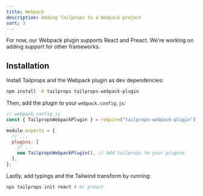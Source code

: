 ```yaml
---
title: Webpack
description: Adding Tailprops to a Webpack project
sort: 3
---
```


<Note>
  For now, our Webpack plugin supports React and Preact. We're working on adding
  support for other frameworks.
</Note>

## Installation

Install Tailprops and the Webpack plugin as dev dependencies:

```bash
npm install -D tailprops tailprops-webpack-plugin
```

Then, add the plugin to your `webpack.config.js`:

```js
// webpack.config.js
const { TailpropsWebpackPlugin } = require("tailprops-webpack-plugin");

module.exports = {
  // ...
  plugins: [
    // ...
    new TailpropsWebpackPlugin(), // Add tailprops to your plugins
  ],
};
```

Lastly, add typings and the Tailwind transform by running:

```bash
npx tailprops init react # or preact
```
